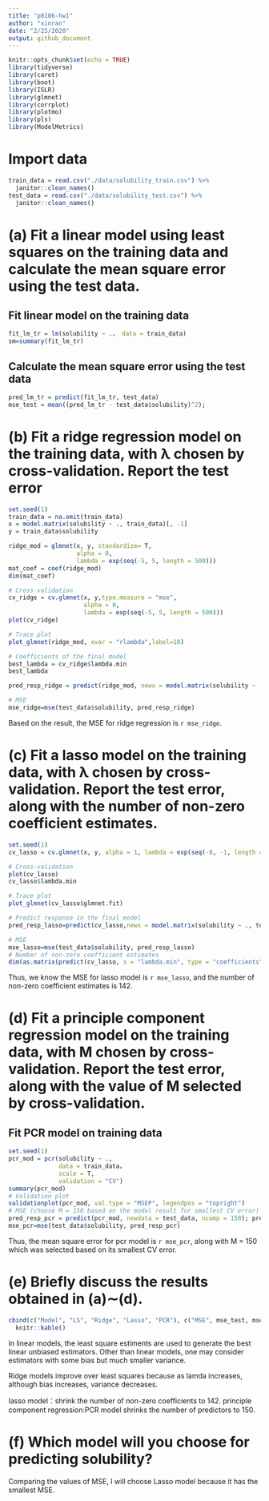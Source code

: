 ```yaml
---
title: "p8106-hw1"
author: "xinran"
date: "2/25/2020"
output: github_document
---
```


```r
knitr::opts_chunk$set(echo = TRUE)
library(tidyverse)
library(caret)
library(boot)
library(ISLR)
library(glmnet)
library(corrplot)
library(plotmo)
library(pls)
library(ModelMetrics)
```

# Import data
```r
train_data = read.csv("./data/solubility_train.csv") %>% 
  janitor::clean_names()
test_data = read.csv("./data/solubility_test.csv") %>% 
  janitor::clean_names()
```

# (a) Fit a linear model using least squares on the training data and calculate the mean square error using the test data.

## Fit linear model on the training data
```r
fit_lm_tr = lm(solubility ~ .， data = train_data)
sm=summary(fit_lm_tr)
```

## Calculate the mean square error using the test data
```r
pred_lm_tr = predict(fit_lm_tr, test_data)
mse_test = mean((pred_lm_tr - test_data$solubility)^2);
```

# (b) Fit a ridge regression model on the training data, with λ chosen by cross-validation. Report the test error
```r
set.seed(1)
train_data = na.omit(train_data)
x = model.matrix(solubility ~ ., train_data)[, -1]
y = train_data$solubility

ridge_mod = glmnet(x, y, standardize= T, 
                   alpha = 0, 
                   lambda = exp(seq(-5, 5, length = 500)))
mat_coef = coef(ridge_mod)
dim(mat_coef)

# Cross-validation
cv_ridge = cv.glmnet(x, y,type.measure = "mse",
                     alpha = 0,
                     lambda = exp(seq(-5, 5, length = 500)))
plot(cv_ridge)

# Trace plot
plot_glmnet(ridge_mod, xvar = "rlambda",label=10)

# Coefficients of the final model
best_lambda = cv_ridge$lambda.min
best_lambda

pred_resp_ridge = predict(ridge_mod, newx = model.matrix(solubility ~ ., test_data)[, -1], s = best_lambda, type = "response"); pred_resp_ridge

# MSE
mse_ridge=mse(test_data$solubility, pred_resp_ridge)
```
Based on the result, the MSE for ridge regression is `r mse_ridge`.

# (c) Fit a lasso model on the training data, with λ chosen by cross-validation. Report the test error, along with the number of non-zero coefficient estimates.

```r
set.seed(1)
cv_lasso = cv.glmnet(x, y, alpha = 1, lambda = exp(seq(-8, -1, length = 500)))

# Cross-validation
plot(cv_lasso)
cv_lasso$lambda.min

# Trace plot
plot_glmnet(cv_lasso$glmnet.fit)

# Predict response in the final model
pred_resp_lasso=predict(cv_lasso,newx = model.matrix(solubility ~ ., test_data)[, -1],s = cv_lasso$lambda.min, type = "response")

# MSE
mse_lasso=mse(test_data$solubility, pred_resp_lasso)
# Number of non-zero coefficient estimates
dim(as.matrix(predict(cv_lasso, s = "lambda.min", type = "coefficients")@x))
```

Thus, we know the MSE for lasso model is `r mse_lasso`, and the number of non-zero coefficient estimates is 142.

# (d) Fit a principle component regression model on the training data, with M chosen by cross-validation. Report the test error, along with the value of M selected by cross-validation.

## Fit PCR model on training data
```r
set.seed(1)
pcr_mod = pcr(solubility ~ .,
              data = train_data，
              scale = T,
              validation = "CV")
summary(pcr_mod)
# Validation plot
validationplot(pcr_mod, val.type = "MSEP", legendpos = "topright")
# MSE (choose M = 150 based on the model result for smallest CV error)
pred_resp_pcr = predict(pcr_mod, newdata = test_data, ncomp = 150); pred_resp_pcr
mse_pcr=mse(test_data$solubility, pred_resp_pcr)
```


Thus, the mean square error for pcr model is `r mse_pcr`, along with M = 150 which was selected based on its smallest CV error.

# (e) Briefly discuss the results obtained in (a)∼(d).

```r
cbind(c("Model", "LS", "Ridge", "Lasso", "PCR"), c("MSE", mse_test, mse_ridge, mse_lasso, mse_pcr)) %>% 
  knitr::kable()
```
In linear models, the least square estiments are used to generate the best linear unbiased estimators. Other than linear models, one may consider estimators with some bias but much smaller variance. 

Ridge models improve over least squares because as lamda increases, although bias increases, variance decreases.

lasso model：shrink the number of non-zero coefficients to 142. 
principle component regression:PCR model shrinks the number of predictors to 150.

# (f) Which model will you choose for predicting solubility?

Comparing the values of MSE, I will choose Lasso model because it has the smallest MSE.
